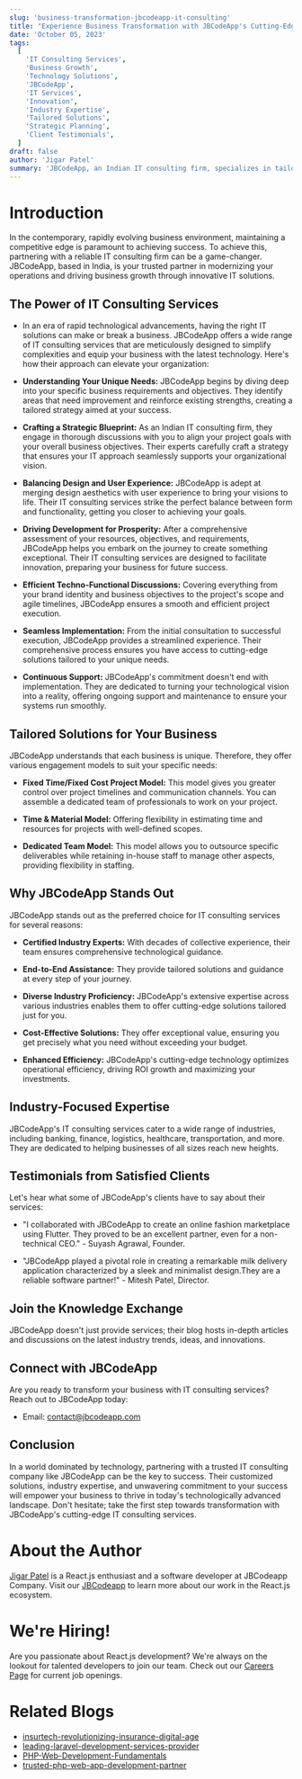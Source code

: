 ```yaml
---
slug: 'business-transformation-jbcodeapp-it-consulting'
title: "Experience Business Transformation with JBCodeApp's Cutting-Edge IT Consulting Expertise"
date: 'October 05, 2023'
tags:
  [
    'IT Consulting Services',
    'Business Growth',
    'Technology Solutions',
    'JBCodeApp',
    'IT Services',
    'Innovation',
    'Industry Expertise',
    'Tailored Solutions',
    'Strategic Planning',
    'Client Testimonials',
  ]
draft: false
author: 'Jigar Patel'
summary: 'JBCodeApp, an Indian IT consulting firm, specializes in tailored IT solutions to enhance business operations and drive growth. '
---
```


# Introduction

<TOCInline toc={props.toc} exclude="Introduction" toHeading={2} />

In the contemporary, rapidly evolving business environment, maintaining a competitive edge is paramount to achieving success. To achieve this, partnering with a reliable IT consulting firm can be a game-changer. JBCodeApp, based in India, is your trusted partner in modernizing your operations and driving business growth through innovative IT solutions.

## The Power of IT Consulting Services

- In an era of rapid technological advancements, having the right IT solutions can make or break a business. JBCodeApp offers a wide range of IT consulting services that are meticulously designed to simplify complexities and equip your business with the latest technology. Here's how their approach can elevate your organization:

- **Understanding Your Unique Needs:** JBCodeApp begins by diving deep into your specific business requirements and objectives. They identify areas that need improvement and reinforce existing strengths, creating a tailored strategy aimed at your success.

- **Crafting a Strategic Blueprint:** As an Indian IT consulting firm, they engage in thorough discussions with you to align your project goals with your overall business objectives. Their experts carefully craft a strategy that ensures your IT approach seamlessly supports your organizational vision.

- **Balancing Design and User Experience:** JBCodeApp is adept at merging design aesthetics with user experience to bring your visions to life. Their IT consulting services strike the perfect balance between form and functionality, getting you closer to achieving your goals.

- **Driving Development for Prosperity:** After a comprehensive assessment of your resources, objectives, and requirements, JBCodeApp helps you embark on the journey to create something exceptional. Their IT consulting services are designed to facilitate innovation, preparing your business for future success.

- **Efficient Techno-Functional Discussions:** Covering everything from your brand identity and business objectives to the project's scope and agile timelines, JBCodeApp ensures a smooth and efficient project execution.

- **Seamless Implementation:** From the initial consultation to successful execution, JBCodeApp provides a streamlined experience. Their comprehensive process ensures you have access to cutting-edge solutions tailored to your unique needs.

- **Continuous Support:** JBCodeApp's commitment doesn't end with implementation. They are dedicated to turning your technological vision into a reality, offering ongoing support and maintenance to ensure your systems run smoothly.

## Tailored Solutions for Your Business

JBCodeApp understands that each business is unique. Therefore, they offer various engagement models to suit your specific needs:

- **Fixed Time/Fixed Cost Project Model:** This model gives you greater control over project timelines and communication channels. You can assemble a dedicated team of professionals to work on your project.

- **Time & Material Model:** Offering flexibility in estimating time and resources for projects with well-defined scopes.

- **Dedicated Team Model:** This model allows you to outsource specific deliverables while retaining in-house staff to manage other aspects, providing flexibility in staffing.

## Why JBCodeApp Stands Out

JBCodeApp stands out as the preferred choice for IT consulting services for several reasons:

- **Certified Industry Experts:** With decades of collective experience, their team ensures comprehensive technological guidance.

- **End-to-End Assistance:** They provide tailored solutions and guidance at every step of your journey.

- **Diverse Industry Proficiency:** JBCodeApp's extensive expertise across various industries enables them to offer cutting-edge solutions tailored just for you.

- **Cost-Effective Solutions:** They offer exceptional value, ensuring you get precisely what you need without exceeding your budget.

- **Enhanced Efficiency:** JBCodeApp's cutting-edge technology optimizes operational efficiency, driving ROI growth and maximizing your investments.

## Industry-Focused Expertise

JBCodeApp's IT consulting services cater to a wide range of industries, including banking, finance, logistics, healthcare, transportation, and more. They are dedicated to helping businesses of all sizes reach new heights.

## Testimonials from Satisfied Clients

Let's hear what some of JBCodeApp's clients have to say about their services:

- "I collaborated with JBCodeApp to create an online fashion marketplace using Flutter. They proved to be an excellent partner, even for a non-technical CEO." - Suyash Agrawal, Founder.

- "JBCodeApp played a pivotal role in creating a remarkable milk delivery application characterized by a sleek and minimalist design.They are a reliable software partner!" - Mitesh Patel, Director.

## Join the Knowledge Exchange

JBCodeApp doesn't just provide services; their blog hosts in-depth articles and discussions on the latest industry trends, ideas, and innovations.

## Connect with JBCodeApp

Are you ready to transform your business with IT consulting services? Reach out to JBCodeApp today:

- Email: [contact@jbcodeapp.com](mailto:contact@jbcodeapp.com)

## Conclusion

In a world dominated by technology, partnering with a trusted IT consulting company like JBCodeApp can be the key to success. Their customized solutions, industry expertise, and unwavering commitment to your success will empower your business to thrive in today's technologically advanced landscape. Don't hesitate; take the first step towards transformation with JBCodeApp's cutting-edge IT consulting services.

# About the Author

[Jigar Patel](https://expertlaravel.com) is a React.js enthusiast and a software developer at JBCodeapp Company. Visit our [JBCodeapp](https://jbcodeapp.com) to learn more about our work in the React.js ecosystem.

# We're Hiring!

Are you passionate about React.js development? We're always on the lookout for talented developers to join our team. Check out our [Careers Page](https://jbcodeapp.com/career) for current job openings.

# Related Blogs

- [insurtech-revolutionizing-insurance-digital-age](insurtech-revolutionizing-insurance-digital-age)
- [leading-laravel-development-services-provider](leading-laravel-development-services-provider)
- [PHP-Web-Development-Fundamentals](PHP-Web-Development-Fundamentals)
- [trusted-php-web-app-development-partner](trusted-php-web-app-development-partner)
